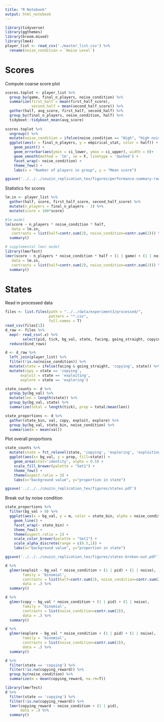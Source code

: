 ```yaml
---
title: "R Notebook"
output: html_notebook
---
```


```r
library(tidyverse)
library(ggthemes)
library(broom.mixed)
library(lme4)
player_list <- read_csv('./master_list.csv') %>%
  rename(noise_condition = `Noise Level`)
```

# Scores

Compute coarse score plot

```r
scores.toplot <- player_list %>%
  group_by(game, final_n_players, noise_condition) %>%
  summarize(first_half = mean(first_half_score),
            second_half = mean(second_half_score)) %>%
  gather(half, avg_score, first_half, second_half) %>%
  group_by(final_n_players, noise_condition, half) %>%
  tidyboot::tidyboot_mean(avg_score)
  
scores.toplot %>%
  ungroup() %>%
  mutate(noise_condition = ifelse(noise_condition == "High", "High noise", "Low noise")) %>%
  ggplot(aes(x = final_n_players, y = empirical_stat, color = half)) +
    geom_point() +
    geom_errorbar(aes(ymin = ci_lower, ymax = ci_upper), width = 0)+
    geom_smooth(method = 'lm', se = F, linetype = 'dashed') +
    facet_wrap(~ noise_condition) +
    theme_few() +
    labs(x = "Number of players in group", y = "Mean score")

ggsave('../../../couzin_replication_tex/figures/performance-summary-raw.pdf')
```

Statistics for scores

```r
lm.in <- player_list %>%
  gather(half, score, first_half_score, second_half_score) %>%
  mutate(n_players = final_n_players - 3) %>%
  mutate(score = 100*score)

#lm model
lm(score ~ n_players * noise_condition * half,
   data = lm.in,
   contrasts = list(half=contr.sum(2), noise_condition=contr.sum(2))) %>%
  summary()

# supplemental lmer model
library(lmerTest)
lmer(score ~ n_players * noise_condition * half + (1 | game) + (1 | noise),
   data = lm.in,
   contrasts = list(half=contr.sum(2), noise_condition=contr.sum(2))) %>%
  summary()
```

# States

Read in processed data

```r
files <- list.files(path = "../../data/experiment3/processed/", 
                    pattern = "*.csv", 
                    full.names = T)
read_csv(files[1])
d_raw <- files %>%
  map(~ read_csv(.x) %>% 
        select(pid, tick, bg_val, state, facing, going_straight, copying_exploiting, facing_spinning, copying_reward)) %>%
  reduce(bind_rows)

d <- d_raw %>%
  left_join(player_list) %>%
  filter(!is.na(noise_condition)) %>%
  mutate(state = ifelse(facing & going_straight, 'copying', state)) %>%
  mutate(copy = state == 'copying',
       exploit = state == 'exploiting',
       explore = state == 'exploring')


```

```r
state_counts <- d %>%
  group_by(bg_val) %>%
  mutate(len = length(state)) %>%
  group_by(bg_val, state) %>%
  summarize(total = length(tick), prop = total/mean(len))

state_proportions <- d %>%
  gather(state_bin, val, copy, exploit, explore) %>%
  group_by(bg_val, state_bin, noise_condition) %>%
  summarise(m = mean(val))
```

Plot overall proportions

```r
state_counts %>%
  mutate(state = fct_relevel(state, 'copying', 'exploring', 'exploiting')) %>%
  ggplot(aes(x= bg_val, y = prop, fill=state)) +
    geom_area(stat='identity', alpha = 0.5) +
    scale_fill_brewer(palette = "Set1") +
    theme_few() +
    theme(aspect.ratio = 3) +
    labs(x="background value", y="proportion in state")

ggsave('../../../couzin_replication_tex/figures/states.pdf')
```

Break out by noise condition

```r
state_proportions %>% 
  filter(bg_val > 0) %>%
  ggplot(aes(x = bg_val, y = m, color = state_bin, alpha = noise_condition)) +
    geom_line() +
    facet_wrap(~ state_bin) +
    theme_few() +
    theme(aspect.ratio = 1) +
    scale_color_brewer(palette = "Set1") +
    scale_alpha_discrete(range = c(0.5,1)) +
    labs(x="background value", y="proportion in state")

ggsave('../../../couzin_replication_tex/figures/states-broken-out.pdf')
```

```r
d %>%
  glmer(exploit ~ bg_val * noise_condition + (1 | pid) + (1 | noise),
        family = 'binomial',
        contrasts = list(half=contr.sum(2), noise_condition=contr.sum(2)),
        data = .) %>%
  summary()
```

```r
d %>%
  glmer(copy ~ bg_val * noise_condition + (1 | pid) + (1 | noise),
        family = 'binomial',
        contrasts = list(noise_condition=contr.sum(2)),
        data = .) %>%
  summary()
```

```r
d %>%
  glmer(explore ~ bg_val * noise_condition + (1 | pid) + (1 | noise),
        family = 'binomial',
        contrasts = list(noise_condition=contr.sum(2)),
        data = .) %>%
  summary()
```

```r
d %>%
  filter(state == 'copying') %>%
  filter(!is.na(copying_reward)) %>%
  group_by(noise_condition) %>%
  summarize(m = mean(copying_reward, na.rm=T))
```

```r
library(lmerTest)
d %>%
  filter(state == 'copying') %>%
  filter(!is.na(copying_reward)) %>%
  lmer(copying_reward ~ noise_condition + (1 | pid),
       data = .) %>%
  summary()
```